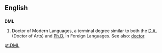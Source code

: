 ==English==

==={{initialism-old|en}}===
'''DML'''

# Doctor of Modern Languages, a terminal degree similar to both the [[D.A.]] (Doctor of Arts) and [[Ph.D.]] in Foreign Languages. See also: [[doctor]]

[[pt:DML]]